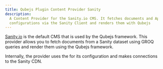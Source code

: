 ```yaml
---
title: Qubejs Plugin Content Provider Sanity
description:
  A Content Provider for the Sanity.io CMS. It fetches documents and App
  configurations via the Sanity Client and renders them with Qubejs
---
```



<PubBadge name="vyuh_plugin_content_provider_sanity" />

[Sanity.io](https://sanity.io) is the default CMS that is used by the Qubejs
framework. This provider allows you to fetch documents from a Sanity dataset
using GROQ queries and render them using the Qubejs framework.

Internally, the provider uses the
<PubBadge name="sanity_client" inline={true} /> for its configuration and makes
connections to the Sanity CDN.

